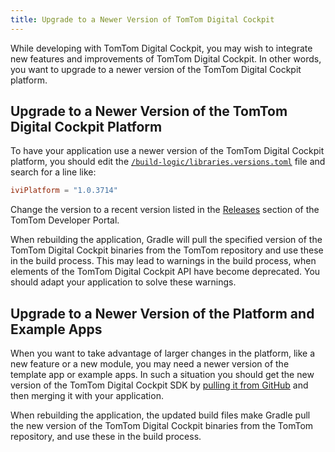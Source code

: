 ```yaml
---
title: Upgrade to a Newer Version of TomTom Digital Cockpit
---
```


While developing with TomTom Digital Cockpit, you may wish to integrate new features and improvements of
TomTom Digital Cockpit. In other words, you want to upgrade to a newer version of the TomTom Digital Cockpit
platform.

## Upgrade to a Newer Version of the TomTom Digital Cockpit Platform

To have your application use a newer version of the TomTom Digital Cockpit platform, you should edit the
[`/build-logic/libraries.versions.toml`](https://github.com/tomtom-international/tomtom-digital-cockpit-sdk-examples/blob/main/build-logic/libraries.versions.toml#L17)
file and search for a line like:

```toml
iviPlatform = "1.0.3714"
```

Change the version to a recent version listed in the
[Releases](/tomtom-digital-cockpit/releases/releases#releases)
section of the TomTom Developer Portal.

When rebuilding the application, Gradle will pull the specified version of the TomTom Digital Cockpit
binaries from the TomTom repository and use these in the build process. This may lead to warnings in
the build process, when elements of the TomTom Digital Cockpit API have become deprecated. You should adapt
your application to solve these warnings.

## Upgrade to a Newer Version of the Platform and Example Apps

When you want to take advantage of larger changes in the platform, like a new feature or a new
module, you may need a newer version of the template app or example apps. In such a situation you
should get the new version of the TomTom Digital Cockpit SDK by
[pulling it from GitHub](/tomtom-digital-cockpit/documentation/getting-started/accessing-tomtom-digital-cockpit-sdk-example-sources#accessing-the-tomtom-digital-cockpit-sdk-example-sources-through-github)
and then merging it with your application.

When rebuilding the application, the updated build files make Gradle pull the new version of the
TomTom Digital Cockpit binaries from the TomTom repository, and use these in the build process.
